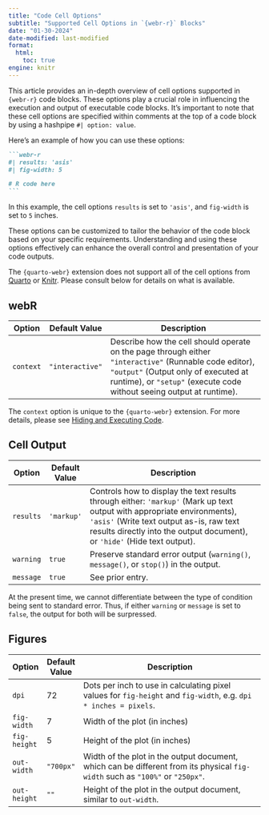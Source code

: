 ```yaml
---
title: "Code Cell Options"
subtitle: "Supported Cell Options in `{webr-r}` Blocks"
date: "01-30-2024"
date-modified: last-modified
format: 
  html:
    toc: true
engine: knitr
---
```


This article provides an in-depth overview of cell options supported in `{webr-r}` code blocks. These options play a crucial role in influencing the execution and output of executable code blocks. It's important to note that these cell options are specified within comments at the top of a code block by using a hashpipe `#| option: value`.

Here's an example of how you can use these options:

````md
```webr-r
#| results: 'asis'
#| fig-width: 5

# R code here
```
````

In this example, the cell options `results` is set to `'asis'`, and `fig-width` is set to `5` inches.

These options can be customized to tailor the behavior of the code block based on your specific requirements. Understanding and using these options effectively can enhance the overall control and presentation of your code outputs.


:::{.callout-important}
The `{quarto-webr}` extension does not support all of the cell options from [Quarto](https://quarto.org/docs/reference/cells/cells-knitr.html) or [Knitr](https://yihui.org/knitr/options/). Please consult below for details on what is available.
:::

## webR

| Option    | Default Value   | Description                                                                                                                                                                                                            |
|-----------|-----------------|------------------------------------------------------------------------------------------------------------------------------------------------------------------------------------------------------------------------|
| `context` | `"interactive"` | Describe how the cell should operate on the page through either `"interactive"` (Runnable code editor), `"output"` (Output only of executed at runtime), or `"setup"` (execute code without seeing output at runtime). |


:::{.callout-note}
The `context` option is unique to the `{quarto-webr}` extension. For more details, please see [Hiding and Executing Code](qwebr-internal-cell.qmd).
:::

## Cell Output

| Option    | Default Value | Description                                                                                                                                                                                                                                      |
|-----------|---------------|--------------------------------------------------------------------------------------------------------------------------------------------------------------------------------------------------------------------------------------------------|
| `results` | `'markup'`    | Controls how to display the text results through either: `'markup'` (Mark up text output with appropriate environments), `'asis'` (Write text output as-is, raw text results directly into the output document), or `'hide'` (Hide text output). |
| `warning` | `true`        | Preserve standard error output (`warning()`, `message()`, or `stop()`) in the output.                                                                                                                                                            |
| `message` | `true`        | See prior entry.                                                                                                                                                                                                                                 |


:::{.callout-important}
At the present time, we cannot differentiate between the type of condition being sent to standard error. Thus, if either `warning` or `message` is set to `false`, the output for both will be surpressed.
:::

## Figures

| Option       | Default Value | Description                                                                                                                   |
|--------------|---------------|-------------------------------------------------------------------------------------------------------------------------------|
| `dpi`        | 72            | Dots per inch to use in calculating pixel values for `fig-height` and `fig-width`, e.g. `dpi * inches = pixels`.              |
| `fig-width`  | 7             | Width of the plot (in inches)                                                                                                 |
| `fig-height` | 5             | Height of the plot (in inches)                                                                                                |
| `out-width`  | `"700px"`     | Width of the plot in the output document, which can be different from its physical `fig-width` such as `"100%"` or `"250px"`. |
| `out-height` | `""`          | Height of the plot in the output document, similar to `out-width`.                                                            |
